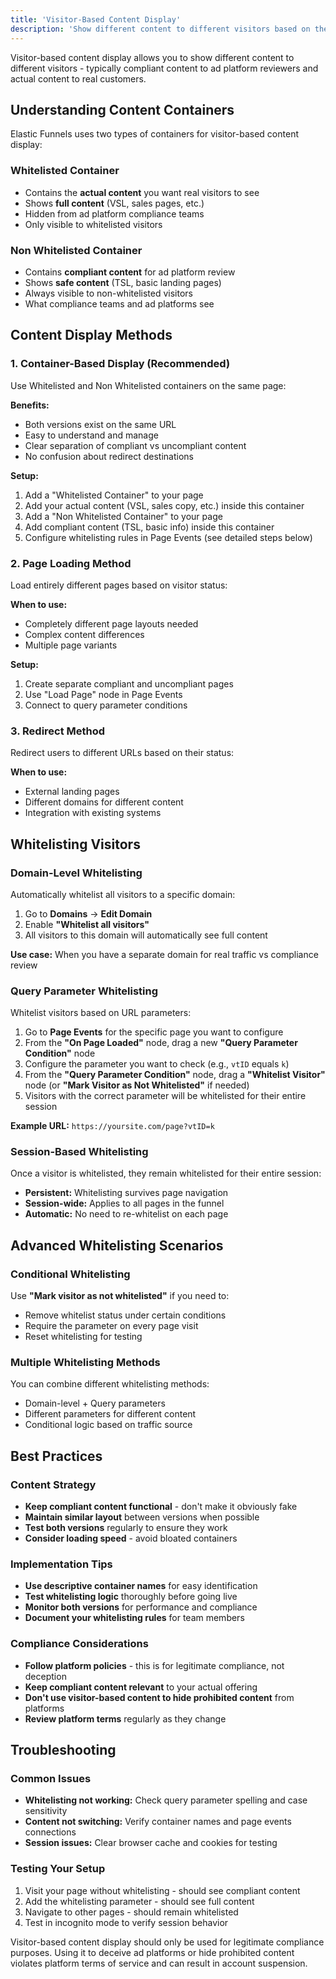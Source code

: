 ```yaml
---
title: 'Visitor-Based Content Display'
description: 'Show different content to different visitors based on their whitelisting status'
---
```


Visitor-based content display allows you to show different content to different visitors - typically compliant content to ad platform reviewers and actual content to real customers.

## Understanding Content Containers

Elastic Funnels uses two types of containers for visitor-based content display:

### Whitelisted Container
- Contains the **actual content** you want real visitors to see
- Shows **full content** (VSL, sales pages, etc.)
- Hidden from ad platform compliance teams
- Only visible to whitelisted visitors

### Non Whitelisted Container  
- Contains **compliant content** for ad platform review
- Shows **safe content** (TSL, basic landing pages)
- Always visible to non-whitelisted visitors
- What compliance teams and ad platforms see

## Content Display Methods

### 1. Container-Based Display (Recommended)
Use Whitelisted and Non Whitelisted containers on the same page:

**Benefits:**
- Both versions exist on the same URL
- Easy to understand and manage
- Clear separation of compliant vs uncompliant content
- No confusion about redirect destinations

**Setup:**
1. Add a "Whitelisted Container" to your page
2. Add your actual content (VSL, sales copy, etc.) inside this container
3. Add a "Non Whitelisted Container" to your page  
4. Add compliant content (TSL, basic info) inside this container
5. Configure whitelisting rules in Page Events (see detailed steps below)

### 2. Page Loading Method
Load entirely different pages based on visitor status:

**When to use:**
- Completely different page layouts needed
- Complex content differences
- Multiple page variants

**Setup:**
1. Create separate compliant and uncompliant pages
2. Use "Load Page" node in Page Events
3. Connect to query parameter conditions

### 3. Redirect Method
Redirect users to different URLs based on their status:

**When to use:**
- External landing pages
- Different domains for different content
- Integration with existing systems

## Whitelisting Visitors

### Domain-Level Whitelisting
Automatically whitelist all visitors to a specific domain:

1. Go to **Domains** → **Edit Domain**
2. Enable **"Whitelist all visitors"**
3. All visitors to this domain will automatically see full content

**Use case:** When you have a separate domain for real traffic vs compliance review

### Query Parameter Whitelisting  
Whitelist visitors based on URL parameters:

1. Go to **Page Events** for the specific page you want to configure
2. From the **"On Page Loaded"** node, drag a new **"Query Parameter Condition"** node
3. Configure the parameter you want to check (e.g., `vtID` equals `k`)
4. From the **"Query Parameter Condition"** node, drag a **"Whitelist Visitor"** node (or **"Mark Visitor as Not Whitelisted"** if needed)
5. Visitors with the correct parameter will be whitelisted for their entire session

**Example URL:** `https://yoursite.com/page?vtID=k`

### Session-Based Whitelisting
Once a visitor is whitelisted, they remain whitelisted for their entire session:

- **Persistent:** Whitelisting survives page navigation
- **Session-wide:** Applies to all pages in the funnel
- **Automatic:** No need to re-whitelist on each page

## Advanced Whitelisting Scenarios

### Conditional Whitelisting
Use **"Mark visitor as not whitelisted"** if you need to:
- Remove whitelist status under certain conditions
- Require the parameter on every page visit
- Reset whitelisting for testing

### Multiple Whitelisting Methods
You can combine different whitelisting methods:
- Domain-level + Query parameters
- Different parameters for different content
- Conditional logic based on traffic source

## Best Practices

### Content Strategy
- **Keep compliant content functional** - don't make it obviously fake
- **Maintain similar layout** between versions when possible
- **Test both versions** regularly to ensure they work
- **Consider loading speed** - avoid bloated containers

### Implementation Tips
- **Use descriptive container names** for easy identification
- **Test whitelisting logic** thoroughly before going live
- **Monitor both versions** for performance and compliance
- **Document your whitelisting rules** for team members

### Compliance Considerations
- **Follow platform policies** - this is for legitimate compliance, not deception
- **Keep compliant content relevant** to your actual offering
- **Don't use visitor-based content to hide prohibited content** from platforms
- **Review platform terms** regularly as they change

## Troubleshooting

### Common Issues
- **Whitelisting not working:** Check query parameter spelling and case sensitivity
- **Content not switching:** Verify container names and page events connections
- **Session issues:** Clear browser cache and cookies for testing

### Testing Your Setup
1. Visit your page without whitelisting - should see compliant content
2. Add the whitelisting parameter - should see full content  
3. Navigate to other pages - should remain whitelisted
4. Test in incognito mode to verify session behavior

<Warning>
Visitor-based content display should only be used for legitimate compliance purposes. Using it to deceive ad platforms or hide prohibited content violates platform terms of service and can result in account suspension.
</Warning> 
